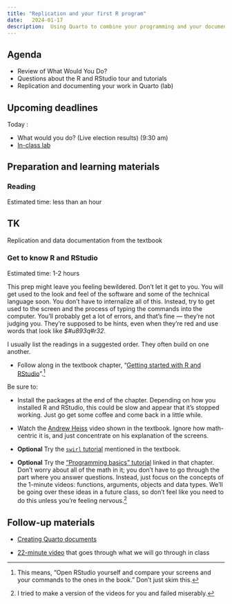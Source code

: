 ```yaml
---
title: "Replication and your first R program"
date:   2024-01-17
description:  Using Quarto to combine your programming and your documenation in one place.
--- 
```


## Agenda

* Review of What Would You Do?
* Questions about the R and RStudio tour and tutorials
* Replication and documenting your work in Quarto (lab)

## Upcoming deadlines

[Today]{.sked-dates} : 
  
  * What would you do? (Live election results) (9:30 am)
  * [In-class lab](https://raw.githubusercontent.com/cronkitedata/maij-data/main/prelabs/prelab01-yourname.qmd)

## Preparation and learning materials

### Reading 
[Estimated time: less than an hour]{.small-text}

::: {.callout-caution}
## TK
  Replication and data documentation from the textbook
::: 



### Get to know R and RStudio
[Estimated time: 1-2 hours ]{.small-text}

This prep might leave you feeling bewildered. Don't let it get to you. You will get used to the look and feel of the software and some of the technical language soon. You don't have to internalize all of this. Instead, try to get used to the screen and the process of typing the commands into the computer. You'll probably get a lot of errors, and that's fine --- they're not judging you. They're supposed to be hints, even when they're [red]{.text-danger} and use words that look like *$#u893q#r32*.

::: {.callout-tip}
I usually list the readings in a suggested order. They often build on one another.
:::

* Follow along in the textbook chapter, "[Getting started with R and RStudio](https://cronkitedata.github.io/djtextbook/r-start.html)".^[This means, "Open RStudio yourself and compare your screens and your commands to the ones in the book." Don't just skim this.]

Be sure to: 

  * Install the packages at the end of the chapter. Depending on how you installed R and RStudio, this could be slow and appear that it's stopped working. Just go get some coffee and come back in a little while. 

  * Watch the [Andrew Heiss](https://youtu.be/cnQ-v1UUWyE?si=zBRWU1R53yml1jJ0) video shown in the textbook. Ignore how math-centric it is, and just concentrate on his explanation of the screens.

* **Optional** Try the [`swirl` tutorial](https://cronkitedata.github.io/djtextbook/r-start.html#optional-hands-on-tutorial) mentioned in the textbook.

* **Optional** Try the ["Programming basics" tutorial](https://posit.cloud/learn/primers/1.2) linked in that chapter. Don't worry about all of the math in it; you don't have to go through the part where you answer questions. Instead, just focus on the concepts of the 1-minute videos:  functions, arguments, objects and data types. We'll be going over these ideas in a future class, so don't feel like you need to do this unless you're feeling nervous.^[I tried to make a version of the videos for you and failed miserably.]  


## Follow-up materials

* [Creating Quarto documents](https://cronkitedata.github.io/djtextbook/r-quarto.html)

* [22-minute video](https://youtu.be/FlX75wfL9ew) that goes through what we will go through in class
